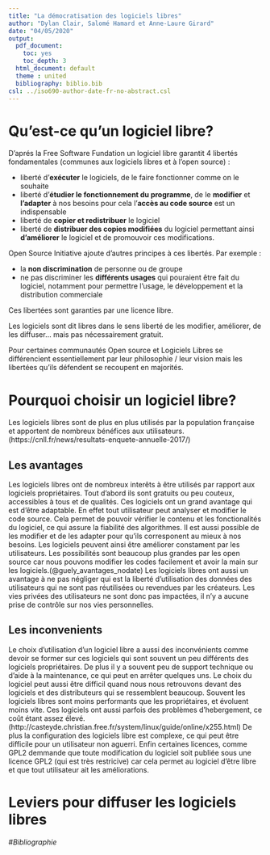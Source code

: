 ```yaml
---
title: "La démocratisation des logiciels libres"
author: "Dylan Clair, Salomé Hamard et Anne-Laure Girard"
date: "04/05/2020"
output:
  pdf_document: 
    toc: yes
    toc_depth: 3
  html_document: default
  theme : united
  bibliography: biblio.bib
csl: ../iso690-author-date-fr-no-abstract.csl
---
```


# Qu'est-ce qu'un logiciel libre?

D’aprés la Free Software Fundation un logiciel libre garantit 4 libertés fondamentales (communes aux logiciels libres et à l'open source) : 

* liberté d'**exécuter** le logiciels, de le faire fonctionner comme on le souhaite
* liberté d'**étudier le fonctionnement du programme**, de le **modifier** et **l'adapter** à nos besoins pour cela l'**accès au code source** est un indispensable
* liberté de **copier et redistribuer** le logiciel
* liberté de **distribuer des copies modifiées** du logiciel permettant ainsi **d'améliorer** le logiciel et de promouvoir ces modifications.

Open Source Initiative ajoute d'autres principes à ces libertés. Par exemple :

* la **non discrimination** de personne ou de groupe
* ne pas discriminer les **différents usages** qui pouraient être fait du logiciel, notamment pour permettre l'usage, le développement et la distribution commerciale

Ces libertées sont garanties par une licence libre.

Les logiciels sont dit libres dans le sens liberté de les modifier, améliorer, de les diffuser… mais pas nécessairement gratuit.

Pour certaines communautés Open source et Logiciels Libres se différencient essentiellement par leur philosophie / leur vision mais les libertées qu'ils défendent se recoupent en majorités.


#  Pourquoi choisir un logiciel libre?

Les logiciels libres sont de plus en plus utilisés par la population française et apportent de nombreux bénéfices aux utilisateurs. (https://cnll.fr/news/resultats-enquete-annuelle-2017/)

## Les avantages

Les logiciels libres ont de nombreux interêts à être utilisés par rapport aux logiciels propriétaires. Tout d'abord ils sont gratuits ou peu couteux, accessibles à tous et de qualités.
Ces logiciels ont un grand avantage qui est d'être adaptable. En effet tout utilisateur peut analyser et modifier le code source. Cela permet de pouvoir vérifier le contenu et les fonctionalités du logiciel, ce qui assure la fiabilité des algorithmes. Il est aussi possible de les modifier et de les adapter pour qu'ils corresponent au mieux à nos besoins. Les logiciels peuvent ainsi être améliorer constament par les utilisateurs. Les possibilités sont beaucoup plus grandes par les open source car nous pouvons modifier les codes facilement et avoir la main sur les logiciels.(@guely_avantages_nodate)
Les logiciels libres ont aussi un avantage à ne pas négliger qui est la liberté d'utilisation des données des utilisateurs qui ne sont pas réutilisées ou revendues par les créateurs. Les vies privées des utilisateurs ne sont donc pas impactées, il n'y a aucune prise de contrôle sur nos vies personnelles.

## Les inconvenients

Le choix d'utilisation d'un logiciel libre a aussi des inconvénients comme devoir se former sur ces logiciels qui sont souvent un peu différents des logiciels propriétaires. De plus il y a souvent peu de support technique ou d'aide à la maintenance, ce qui peut en arrêter quelques uns.
Le choix du logiciel peut aussi être difficil quand nous nous retrouvons devant des logiciels et des distributeurs qui se ressemblent beaucoup. Souvent les logiciels libres sont moins performants que les propriétaires, et évoluent moins vite. Ces logiciels ont aussi parfois des problèmes d'hebergement, ce coût étant assez élevé. (http://casteyde.christian.free.fr/system/linux/guide/online/x255.html)
De plus la configuration des logiciels libre est complexe, ce qui peut être difficile pour un utilisateur non aguerri.
Enfin certaines licences, comme GPL2 demmande que toute modification du logiciel soit publiée  sous une licence GPL2 (qui est très restricive) car cela permet au logiciel d'être libre et que tout utilisateur ait les améliorations.

# Leviers pour diffuser les logiciels libres

#*Bibliographie*
